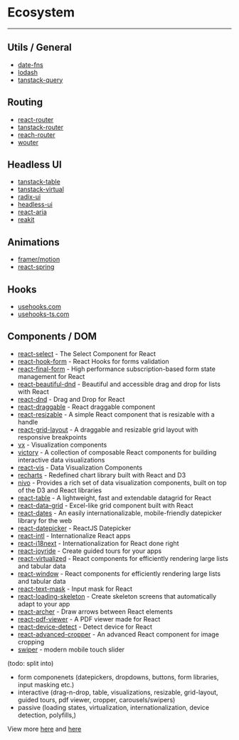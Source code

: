 
# Ecosystem

---

## Utils / General

- [date-fns](https://date-fns.org/)
- [lodash](https://lodash.com/)
- [tanstack-query](https://tanstack.com/query/latest)

## Routing

- [react-router](https://reactrouter.com/en/main)
- [tanstack-router](https://tanstack.com/router/v1)
- [reach-router](https://reach.tech/router/)
- [wouter](https://www.npmjs.com/package/wouter)

## Headless UI

- [tanstack-table](https://tanstack.com/table/v8)
- [tanstack-virtual](https://tanstack.com/virtual/v3)
- [radix-ui](https://www.radix-ui.com/)
- [headless-ui](https://headlessui.com/)
- [react-aria](https://react-spectrum.adobe.com/react-aria/)
- [reakit](https://reakit.io/)

## Animations

- [framer/motion](https://github.com/framer/motion)
- [react-spring](https://github.com/pmndrs/react-spring)

## Hooks

- [usehooks.com](https://usehooks.com/)
- [usehooks-ts.com](https://usehooks-ts.com/)

## Components / DOM

- [react-select](https://github.com/JedWatson/react-select) - The Select Component for React
- [react-hook-form](https://github.com/react-hook-form/react-hook-form) - React Hooks for forms validation
- [react-final-form](https://github.com/final-form/react-final-form) - High performance subscription-based form state management for React
- [react-beautiful-dnd](https://github.com/atlassian/react-beautiful-dnd) - Beautiful and accessible drag and drop for lists with React
- [react-dnd](https://github.com/react-dnd/react-dnd) - Drag and Drop for React
- [react-draggable](https://github.com/mzabriskie/react-draggable) - React draggable component
- [react-resizable](https://github.com/strml/react-resizable) - A simple React component that is resizable with a handle
- [react-grid-layout](https://github.com/strml/react-grid-layout) - A draggable and resizable grid layout with responsive breakpoints
- [vx](https://github.com/airbnb/visx) - Visualization components
- [victory](https://github.com/FormidableLabs/victory) - A collection of composable React components for building interactive data visualizations
- [react-vis](https://github.com/uber/react-vis) - Data Visualization Components
- [recharts](https://github.com/recharts/recharts) - Redefined chart library built with React and D3
- [nivo](https://github.com/plouc/nivo) - Provides a rich set of data visualization components, built on top of the D3 and React libraries
- [react-table](https://github.com/tannerlinsley/react-table/) - A lightweight, fast and extendable datagrid for React
- [react-data-grid](https://github.com/adazzle/react-data-grid) - Excel-like grid component built with React
- [react-dates](https://github.com/airbnb/react-dates) - An easily internationalizable, mobile-friendly datepicker library for the web
- [react-datepicker](https://github.com/Hacker0x01/react-datepicker/) - ReactJS Datepicker
- [react-intl](https://github.com/yahoo/react-intl) - Internationalize React apps
- [react-i18next](https://github.com/i18next/react-i18next) - Internationalization for React done right
- [react-joyride](https://github.com/gilbarbara/react-joyride) - Create guided tours for your apps
- [react-virtualized](https://github.com/bvaughn/react-virtualized) - React components for efficiently rendering large lists and tabular data
- [react-window](https://github.com/bvaughn/react-window) - React components for efficiently rendering large lists and tabular data
- [react-text-mask](https://github.com/text-mask/text-mask) - Input mask for React
- [react-loading-skeleton](https://github.com/dvtng/react-loading-skeleton) - Create skeleton screens that automatically adapt to your app
- [react-archer](https://github.com/pierpo/react-archer) - Draw arrows between React elements
- [react-pdf-viewer](https://github.com/phuoc-ng/react-pdf-viewer) - A PDF viewer made for React
- [react-device-detect](https://github.com/duskload/react-device-detect) - Detect device for React
- [react-advanced-cropper](https://github.com/Norserium/react-advanced-cropper) - An advanced React component for image cropping
- [swiper](https://github.com/nolimits4web/swiper) - modern mobile touch slider

(todo: split into)
- form componenets (datepickers, dropdowns, buttons, form libraries, input masking etc.)
- interactive (drag-n-drop, table, visualizations, resizable, grid-layout, guided tours, pdf viewer, cropper, carousels/swipers)
- passive (loading states, virtualization, internationalization, device detection, polyfills,)

View more [here](https://github.com/enaqx/awesome-react#react-awesome-components) and [here](https://github.com/brillout/awesome-react-components)
